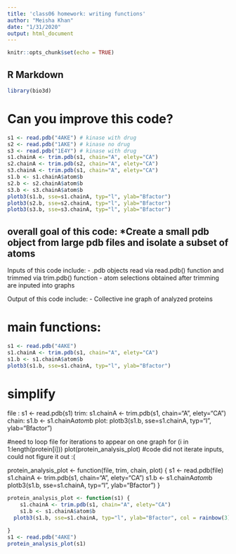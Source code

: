 ```yaml
---
title: 'class06 homework: writing functions'
author: "Meisha Khan"
date: "1/31/2020"
output: html_document
---
```


```r
knitr::opts_chunk$set(echo = TRUE)
```

## R Markdown

```r
library(bio3d)
```


# Can you improve this code? 

```r
s1 <- read.pdb("4AKE") # kinase with drug
s2 <- read.pdb("1AKE") # kinase no drug
s3 <- read.pdb("1E4Y") # kinase with drug
s1.chainA <- trim.pdb(s1, chain="A", elety="CA")
s2.chainA <- trim.pdb(s2, chain="A", elety="CA")
s3.chainA <- trim.pdb(s1, chain="A", elety="CA")
s1.b <- s1.chainA$atom$b
s2.b <- s2.chainA$atom$b
s3.b <- s3.chainA$atom$b
plotb3(s1.b, sse=s1.chainA, typ="l", ylab="Bfactor")
plotb3(s2.b, sse=s2.chainA, typ="l", ylab="Bfactor")
plotb3(s3.b, sse=s3.chainA, typ="l", ylab="Bfactor")
```

## overall goal of this code: *Create a small pdb object from large pdb files and isolate a subset of atoms 

Inputs of this code include: 
- .pdb objects read via read.pdb() function and trimmed via trim.pdb() function
- atom selections obtained after trimming are inputed into graphs

Output of this code include: 
- Collective ine graph of analyzed proteins

# main functions: 
```r
s1 <- read.pdb("4AKE")
s1.chainA <- trim.pdb(s1, chain="A", elety="CA")
s1.b <- s1.chainA$atom$b
plotb3(s1.b, sse=s1.chainA, typ="l", ylab="Bfactor")
```


# simplify

file : s1 <- read.pdb(s1)
trim: s1.chainA <- trim.pdb(s1, chain="A", elety="CA")
chain: s1.b <- s1.chainA$atom$b
plot: plotb3(s1.b, sse=s1.chainA, typ="l", ylab="Bfactor")

#need to loop file for iterations to appear on one graph 
for (i in 1:length(protein[i]))
plot(protein_analysis_plot)
#code did not iterate inputs, could not figure it out :(

protein_analysis_plot <- function(file, trim, chain, plot) {
s1 <- read.pdb(file)
s1.chainA <- trim.pdb(s1, chain="A", elety="CA")
s1.b <- s1.chainA$atom$b
plotb3(s1.b, sse=s1.chainA, typ="l", ylab="Bfactor")
}

```r
protein_analysis_plot <- function(s1) {
    s1.chainA <- trim.pdb(s1, chain="A", elety="CA")
    s1.b <- s1.chainA$atom$b
  plotb3(s1.b, sse=s1.chainA, typ="l", ylab="Bfactor", col = rainbow(3))

}
s1 <- read.pdb("4AKE")
protein_analysis_plot(s1)
```









